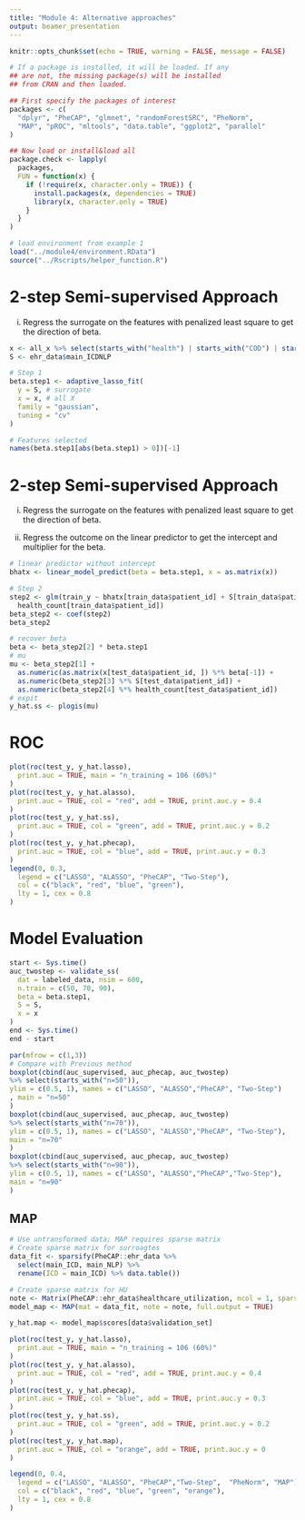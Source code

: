 ```yaml
---
title: "Module 4: Alternative approaches"
output: beamer_presentation
---
```


```r
knitr::opts_chunk$set(echo = TRUE, warning = FALSE, message = FALSE)
```

```r
# If a package is installed, it will be loaded. If any
## are not, the missing package(s) will be installed
## from CRAN and then loaded.

## First specify the packages of interest
packages <- c(
  "dplyr", "PheCAP", "glmnet", "randomForestSRC", "PheNorm",
  "MAP", "pROC", "mltools", "data.table", "ggplot2", "parallel"
)

## Now load or install&load all
package.check <- lapply(
  packages,
  FUN = function(x) {
    if (!require(x, character.only = TRUE)) {
      install.packages(x, dependencies = TRUE)
      library(x, character.only = TRUE)
    }
  }
)

# load environment from example 1
load("../module4/environment.RData")
source("../Rscripts/helper_function.R")
```


# 2-step Semi-supervised Approach
i) Regress the surrogate on the features with penalized least square to get the direction of beta.

```r
x <- all_x %>% select(starts_with("health") | starts_with("COD") | starts_with("NLP")) # COD + NLP
S <- ehr_data$main_ICDNLP

# Step 1
beta.step1 <- adaptive_lasso_fit(
  y = S, # surrogate
  x = x, # all X
  family = "gaussian",
  tuning = "cv"
)

# Features selected
names(beta.step1[abs(beta.step1) > 0])[-1]
```

# 2-step Semi-supervised Approach
i) Regress the surrogate on the features with penalized least square to get the direction of beta.

(ii) Regress the outcome on the linear predictor to get the intercept and multiplier for the beta.
```r
# linear predictor without intercept
bhatx <- linear_model_predict(beta = beta.step1, x = as.matrix(x))

# Step 2
step2 <- glm(train_y ~ bhatx[train_data$patient_id] + S[train_data$patient_id] +
  health_count[train_data$patient_id])
beta_step2 <- coef(step2)
beta_step2
```

```r
# recover beta
beta <- beta_step2[2] * beta.step1
# mu
mu <- beta_step2[1] +
  as.numeric(as.matrix(x[test_data$patient_id, ]) %*% beta[-1]) +
  as.numeric(beta_step2[3] %*% S[test_data$patient_id]) +
  as.numeric(beta_step2[4] %*% health_count[test_data$patient_id])
# expit
y_hat.ss <- plogis(mu)
```


# ROC
```r
plot(roc(test_y, y_hat.lasso),
  print.auc = TRUE, main = "n_training = 106 (60%)"
)
plot(roc(test_y, y_hat.alasso),
  print.auc = TRUE, col = "red", add = TRUE, print.auc.y = 0.4
)
plot(roc(test_y, y_hat.ss),
  print.auc = TRUE, col = "green", add = TRUE, print.auc.y = 0.2
)
plot(roc(test_y, y_hat.phecap),
  print.auc = TRUE, col = "blue", add = TRUE, print.auc.y = 0.3
)
legend(0, 0.3,
  legend = c("LASSO", "ALASSO", "PheCAP", "Two-Step"),
  col = c("black", "red", "blue", "green"),
  lty = 1, cex = 0.8
)
```

# Model Evaluation
```r
start <- Sys.time()
auc_twostep <- validate_ss(
  dat = labeled_data, nsim = 600,
  n.train = c(50, 70, 90),
  beta = beta.step1,
  S = S,
  x = x
)
end <- Sys.time()
end - start
```




```r
par(mfrow = c(1,3))
# Compare with Previous method
boxplot(cbind(auc_supervised, auc_phecap, auc_twostep)
%>% select(starts_with("n=50")),
ylim = c(0.5, 1), names = c("LASSO", "ALASSO","PheCAP", "Two-Step")
, main = "n=50"
)
boxplot(cbind(auc_supervised, auc_phecap, auc_twostep)
%>% select(starts_with("n=70")),
ylim = c(0.5, 1), names = c("LASSO", "ALASSO","PheCAP", "Two-Step"), 
main = "n=70"
)
boxplot(cbind(auc_supervised, auc_phecap, auc_twostep)
%>% select(starts_with("n=90")),
ylim = c(0.5, 1), names = c("LASSO", "ALASSO","PheCAP","Two-Step"), 
main = "n=90"
)
```

## MAP
```r
# Use untransformed data; MAP requires sparse matrix
# Create sparse matrix for surroagtes
data_fit <- sparsify(PheCAP::ehr_data %>%
  select(main_ICD, main_NLP) %>%
  rename(ICD = main_ICD) %>% data.table())

# Create sparse matrix for HU
note <- Matrix(PheCAP::ehr_data$healthcare_utilization, ncol = 1, sparse = TRUE)
model_map <- MAP(mat = data_fit, note = note, full.output = TRUE)

y_hat.map <- model_map$scores[data$validation_set]
```

```r
plot(roc(test_y, y_hat.lasso),
  print.auc = TRUE, main = "n_training = 106 (60%)"
)
plot(roc(test_y, y_hat.alasso),
  print.auc = TRUE, col = "red", add = TRUE, print.auc.y = 0.4
)
plot(roc(test_y, y_hat.phecap),
  print.auc = TRUE, col = "blue", add = TRUE, print.auc.y = 0.3
)
plot(roc(test_y, y_hat.ss),
  print.auc = TRUE, col = "green", add = TRUE, print.auc.y = 0.2
)
plot(roc(test_y, y_hat.map),
  print.auc = TRUE, col = "orange", add = TRUE, print.auc.y = 0
)

legend(0, 0.4,
  legend = c("LASSO", "ALASSO", "PheCAP","Two-Step",  "PheNorm", "MAP"),
  col = c("black", "red", "blue", "green", "orange"),
  lty = 1, cex = 0.8
)
```